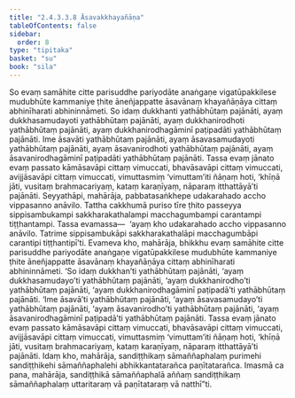 ```yaml
---
title: "2.4.3.3.8 Āsavakkhayañāṇa"
tableOfContents: false
sidebar:
  order: 8
type: "tipitaka"
basket: "su"
book: "sila"
---
```



<DynamicBreadcrumb />

<Division number="248" book="sila" bookNo="6" page="79">

<Paragraph number="339" book="sila">
So evaṃ samāhite citte parisuddhe pariyodāte anaṅgaṇe vigatūpakkilese mudubhūte kammaniye ṭhite āneñjappatte āsavānaṃ khayañāṇāya cittaṃ abhinīharati abhininnāmeti. So idaṃ dukkhanti yathābhūtaṃ pajānāti, ayaṃ dukkhasamudayoti yathābhūtaṃ pajānāti, ayaṃ dukkhanirodhoti yathābhūtaṃ pajānāti, ayaṃ dukkhanirodhagāminī paṭipadāti yathābhūtaṃ pajānāti. Ime āsavāti yathābhūtaṃ pajānāti, ayaṃ āsavasamudayoti yathābhūtaṃ pajānāti, ayaṃ āsavanirodhoti yathābhūtaṃ pajānāti, ayaṃ āsavanirodhagāminī paṭipadāti yathābhūtaṃ pajānāti. Tassa evaṃ jānato evaṃ passato kāmāsavāpi cittaṃ vimuccati, bhavāsavāpi cittaṃ vimuccati, avijjāsavāpi cittaṃ vimuccati, vimuttasmiṃ ‘vimuttam’iti ñāṇaṃ hoti, ‘khīṇā jāti, vusitaṃ brahmacariyaṃ, kataṃ karaṇīyaṃ, nāparaṃ itthattāyā’ti pajānāti.
</Paragraph>

</Division>
<Division number="249" book="sila" bookNo="6" page="79">

<Paragraph number="340" book="sila">
Seyyathāpi, mahārāja, pabbatasaṅkhepe udakarahado accho vippasanno anāvilo. Tattha cakkhumā puriso tīre ṭhito passeyya sippisambukampi sakkharakathalampi macchagumbampi carantampi tiṭṭhantampi. Tassa evamassa—  ‘ayaṃ kho udakarahado accho vippasanno anāvilo. Tatrime sippisambukāpi sakkharakathalāpi macchagumbāpi carantipi tiṭṭhantipī’ti. Evameva kho, mahārāja, bhikkhu evaṃ samāhite citte parisuddhe pariyodāte anaṅgaṇe vigatūpakkilese mudubhūte kammaniye ṭhite āneñjappatte āsavānaṃ khayañāṇāya cittaṃ abhinīharati abhininnāmeti. ‘So idaṃ dukkhan’ti yathābhūtaṃ pajānāti, ‘ayaṃ dukkhasamudayo’ti yathābhūtaṃ pajānāti, ‘ayaṃ dukkhanirodho’ti yathābhūtaṃ pajānāti, ‘ayaṃ dukkhanirodhagāminī paṭipadā’ti yathābhūtaṃ pajānāti. ‘Ime āsavā’ti yathābhūtaṃ pajānāti, ‘ayaṃ āsavasamudayo’ti yathābhūtaṃ pajānāti, ‘ayaṃ āsavanirodho’ti yathābhūtaṃ pajānāti, ‘ayaṃ āsavanirodhagāminī paṭipadā’ti yathābhūtaṃ pajānāti. Tassa evaṃ jānato evaṃ passato kāmāsavāpi cittaṃ vimuccati, bhavāsavāpi cittaṃ vimuccati, avijjāsavāpi cittaṃ vimuccati, vimuttasmiṃ ‘vimuttam’iti ñāṇaṃ hoti, ‘khīṇā jāti, vusitaṃ brahmacariyaṃ, kataṃ karaṇīyaṃ, nāparaṃ itthattāyā’ti pajānāti. Idaṃ kho, mahārāja, sandiṭṭhikaṃ sāmaññaphalaṃ purimehi sandiṭṭhikehi sāmaññaphalehi abhikkantatarañca paṇītatarañca. Imasmā ca pana, mahārāja, sandiṭṭhikā sāmaññaphalā aññaṃ sandiṭṭhikaṃ sāmaññaphalaṃ uttaritaraṃ vā paṇītataraṃ vā natthī”ti.
</Paragraph>
</Division>